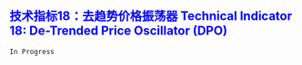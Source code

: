 ## [技术指标18：去趋势价格振荡器 Technical Indicator 18: De-Trended Price Oscillator (DPO)]{style="color:blue"}


`In Progress`